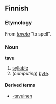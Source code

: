 ==Finnish==

===Etymology===
From ''[[tavata]]'' "to spell".

===Noun===
'''tavu'''

# [[syllable]]
# (''computing'') [[byte]].

====Derived terms====
*[[-tavuinen]]